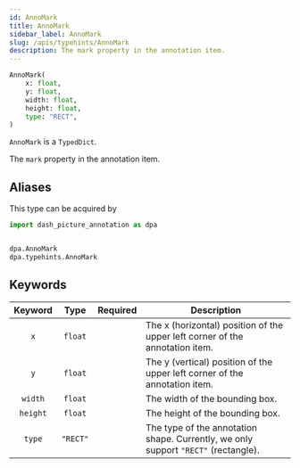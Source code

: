 ```yaml
---
id: AnnoMark
title: AnnoMark
sidebar_label: AnnoMark
slug: /apis/typehints/AnnoMark
description: The mark property in the annotation item.
---
```




<APITopBar type="type" source="typehints.AnnoMark" />

```python
AnnoMark(
    x: float,
    y: float,
    width: float,
    height: float,
    type: "RECT",
)
```

`AnnoMark` is a `TypedDict`.

The `mark` property in the annotation item.

## Aliases

This type can be acquired by

```python
import dash_picture_annotation as dpa


dpa.AnnoMark
dpa.typehints.AnnoMark
```

## Keywords

| Keyword  |   Type   |             Required              | <center>Description</center>                                                       |
| :------: | :------: | :-------------------------------: | :--------------------------------------------------------------------------------- |
|   `x`    | `float`  | <InlineIcon icon={vsiCheckIcon}/> | The x (horizontal) position of the upper left corner of the annotation item.       |
|   `y`    | `float`  | <InlineIcon icon={vsiCheckIcon}/> | The y (vertical) position of the upper left corner of the annotation item.         |
| `width`  | `float`  | <InlineIcon icon={vsiCheckIcon}/> | The width of the bounding box.                                                     |
| `height` | `float`  | <InlineIcon icon={vsiCheckIcon}/> | The height of the bounding box.                                                    |
|  `type`  | `"RECT"` | <InlineIcon icon={vsiCheckIcon}/> | The type of the annotation shape. Currently, we only support `"RECT"` (rectangle). |
